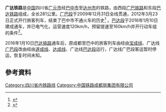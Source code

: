 {{Infobox rail system-route
|rail_name=广达铁路
|banner_color=blue
|sec_banner_color=
|logo_filename=
|image_width=
|logo_bgcolor=
|logo_note=
|image =
|imagesize=
|caption=
|system_map=
|mapimage_width=
|map_bgcolor=
|locale={{PRC}}
|service_type=客货两用
|start=[[广元南站|广元南]]<br />[[覃家坝站|覃家坝]]/[[渡市站|渡市]]
|begin_operation=
|end_operation=
|operation_note=
|system_length=281公里
|length_in_operation=
|total_length=
|status=使用中
|line_title=线路
|lines=[[单线铁路|单线铁路]]
|stations=
|route_title=线路
|main_route=
|secondary_route=
|branch_route=
|standard=
|main_stations=
|ridership=
|fleet_size=
|max_speed= 60km/h（广普段）<br />45km/h（普乐段）<br />100km/h（乐巴段）<br />120km/h（巴达段）
|track_gauge={{standard gauge}}
|distance_between_mainlines=
|min_radius=
|max_grade=
|block_signal=
|electrification=（[[广元南站|广元南]]-[[巴中站|巴中]]）非电气化<br />（[[巴中站|巴中]]-[[覃家坝站|覃家坝]]）[[接触网供电|接触网供电]]：50Hz 25,000V
|depot=
|operator=[[成都铁路局|成都铁路局]]
|route_map={{广达铁路RDT}}
}}

'''广达铁路'''是[[中国|中国]]四川省[[广元市|广元市]]经[[巴中市|巴中市]]至[[达州市|达州市]]的铁路，由西段[[广巴铁路|广巴铁路]]和东段[[巴达铁路|巴达铁路]]组成，全长281公里。[[广巴铁路|广巴段]]于2009年12月31日全线贯通，2012年3月23日正式开行旅客列车，结束了巴中市不通火车的历史<ref>{{cite web|author=四川日报|title=广巴铁路开通首趟旅客列车|url=http://sichuandaily.scol.com.cn/2012/03/24/20120324426134028814.htm|publisher=四川日报|accessdate=2016-06-02|archive-date=2014-04-23|archive-url=https://web.archive.org/web/20140423042548/http://sichuandaily.scol.com.cn/2012/03/24/20120324426134028814.htm|dead-url=no}}</ref> 。[[巴达铁路|巴达段]]于2016年1月10日建成通车，并已电气化，运营速度120km/h，预留提速至160km/h并开行动车组的条件<ref>{{cite web|author1=西南铁道报|title=广达线巴达段正式办理客运业务|url=http://www.cd-rail.cn/RailWay/NewsDetails/129e2fdf-85fe-4e46-8b9e-2e4d430ef95d|accessdate=2016-06-02|archive-date=2016-08-03|archive-url=https://web.archive.org/web/20160803135625/http://www.cd-rail.cn/RailWay/NewsDetails/129e2fdf-85fe-4e46-8b9e-2e4d430ef95d|dead-url=no}}</ref>。

2016年1月10日[[巴达铁路|巴达铁路]]通车后，原成都至巴中的旅客列车由经由[[宝成铁路|宝成线]]、广达线[[广巴铁路|广巴段]]改由经由[[遂成铁路|遂成线]]、[[达成铁路|达成线]]、广达线[[巴达铁路|巴达段]]运行，广达线广巴段客运暂时停运，恢复时间未知。
==參考資料==
{{reflist}}

{{广巴铁路|nocat}}
{{巴达铁路|nocat}}
{{中国铁路}}

[[Category:四川省内铁路线|Category:四川省内铁路线]]
[[Category:中国铁路成都局集团有限公司|Category:中国铁路成都局集团有限公司]]